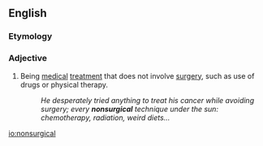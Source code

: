 ==English==

===Etymology===
{{prefix|en|non|surgical}}

===Adjective===
{{en-adj|-}}

# Being [[medical]] [[treatment]] that does not involve [[surgery]], such as use of drugs or physical therapy.
#: ''He desperately tried anything to treat his cancer while avoiding surgery; every '''nonsurgical''' technique under the sun: chemotherapy, radiation, weird diets...''

[[io:nonsurgical]]
